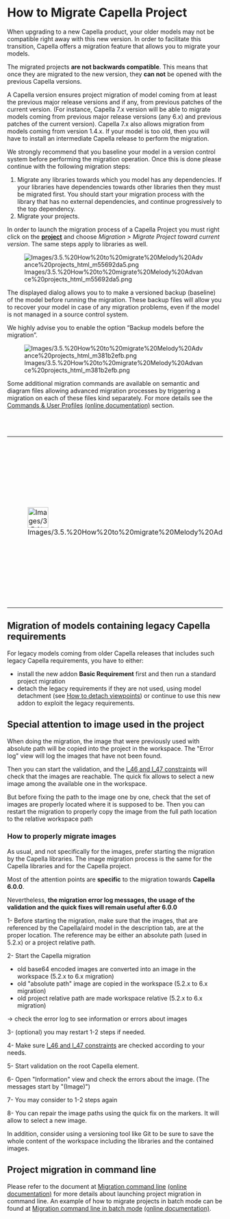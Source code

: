 
= How to Migrate Capella Project =

When upgrading to a new Capella product, your older models may not be compatible right away with this new version.
In order to facilitate this transition, Capella offers a migration feature that allows you to migrate your models.

The migrated projects '''are not backwards compatible'''. This means that once they are migrated to the new version, they '''can not''' be opened with the previous Capella versions. 

A Capella version ensures project migration of model coming from at least the previous major release versions and if any, from previous patches of the current version. (For instance, Capella 7.x version will be able to migrate models coming from previous major release versions (any 6.x) and previous patches of the current version). Capella 7.x also allows migration from models coming from version 1.4.x. If your model is too old, then you will have to install an intermediate Capella release to perform the migration.

We strongly recommend that you baseline your model in a version control system before performing the migration operation. Once this is done please continue with the following migration steps:

# Migrate any libraries towards which you model has any dependencies. If your libraries have dependencies towards other libraries then they must be migrated first. You should start your migration process with the library that has no external dependencies, and continue progressively to the top dependency.
# Migrate your projects.

In order to launch the migration process of a Capella Project you must right click on the <u>'''project'''</u> and choose ''Migration &gt; Migrate Project toward current version''. The same steps apply to libraries as well.


[[Image:Images/3.5.%20How%20to%20migrate%20Melody%20Advance%20projects_html_m55692da5.png]]


The displayed dialog allows you to to make a versioned backup (baseline) of the model before running the migration.
These backup files will allow you to recover your model in case of any migration problems, even if the model is not managed in a source control system. 

We highly advise you to enable the option &ldquo;Backup models before the migration&rdquo;.


[[Image:Images/3.5.%20How%20to%20migrate%20Melody%20Advance%20projects_html_m381b2efb.png]]


Some additional migration commands are available on semantic and diagram files allowing advanced migration processes by triggering a migration on each of these files kind separately. For more details see the [[../help/topic/org.polarsys.capella.preferences.doc/html/06.%20Preferences/6.4.%20Commands%20preferences.html?cp=6_1_21_1_11_0_0| Commands & User Profiles]] <span class="github-link">[[../../../org.polarsys.capella.preferences.doc/html/06. Preferences/6.4. Commands preferences.mediawiki|(online documentation)]]</span> section.

<br>
<br>

{| border="1"
|-
| 
[[Image:Images/3.5.%20How%20to%20migrate%20Melody%20Advance%20projects_html_3c78e109.png|48x48px]]


| 
At the end of the migration process, we recommend you to run a manual global refresh on all the diagrams of the migrated project. For more details see the [[../help/topic/org.polarsys.capella.ui.doc/html/05.%20Diagram%20Management/5.1.%20Diagram%20concepts.html?cp=6_1_6_0_1#Diagram_Refreshing_Strategies| Diagram Refreshing Strategies]] <span class="github-link">[[../../../org.polarsys.capella.ui.doc/html/05. Diagram Management/5.1. Diagram concepts.mediawiki#Diagram_Refreshing_Strategies|(online documentation)]]</span> section.

|}

== Migration of models containing legacy Capella requirements ==

For legacy models coming from older Capella releases that includes such legacy Capella requirements, you have to either: 

*install the new addon <b>Basic Requirement</b> first and then run a standard project migration
*detach the legacy requirements if they are not used, using model detachment (see [[../help/topic/org.polarsys.capella.ui.doc/html/First%20steps%20with%20Capella/3.6.%20How%20to%20detach%20viewpoints.html| How to detach viewpoints]]) or continue to use this new addon to exploit the legacy requirements.

== Special attention to image used in the project ==

When doing the migration, the image that were previously used with absolute path will be copied into the project in the workspace.
The "Error log" view will log the images that have not been found.

Then you can start the validation, and the [[../help/topic/org.polarsys.capella.validation.doc/html/Validation%20Rules/integrity/ValidationRules.html| I_46 and I_47 constraints]] will check that the images are reachable. The quick fix allows to select a new image among the available one in the workspace.

But before fixing the path to the image one by one, check that the set of images are properly located where it is supposed to be.
Then you can restart the migration to properly copy the image from the full path location to the relative workspace path

=== How to properly migrate images ===

As usual, and not specifically for the images, prefer starting the migration by the Capella libraries. The image migration process is the same for the Capella libraries and for the Capella project.

Most of the attention points are '''specific''' to the migration towards '''Capella 6.0.0'''.

Nevertheless, '''the migration error log messages, the usage of the validation and the quick fixes will remain useful after 6.0.0'''

1- Before starting the migration, make sure that the images, that are referenced by the Capella/aird model in the description tab, are at the proper location. The reference may be either an absolute path (used in 5.2.x) or a project relative path.

2- Start the Capella migration
* old base64 encoded images are converted into an image in the workspace (5.2.x to 6.x migration)
* old "absolute path" image are copied in the workspace (5.2.x to 6.x migration)
* old project relative path are made workspace relative (5.2.x to 6.x migration)
-> check the error log to see information or errors about images

3- (optional) you may restart 1-2 steps if needed.

4- Make sure [[../help/topic/org.polarsys.capella.validation.doc/html/Validation%20Rules/integrity/ValidationRules.html| I_46 and I_47 constraints]] are checked according to your needs.

5- Start validation on the root Capella element.

6- Open "Information" view and check the errors about the image. (The messages start by "(Image)")

7- You may consider to 1-2 steps again

8- You can repair the image paths using the quick fix on the markers. It will allow to select a new image.

In addition, consider using a versioning tool like Git to be sure to save the whole content of the workspace including the libraries and the contained images.

== Project migration in command line==
Please refer to the document at [[../help/topic/org.polarsys.capella.commandline.doc/html/19.%20Command%20Line%20Support/19.1.%20Core%20Mechanism%20and%20Applications.html?cp=6_1_13_1_3#Migration| Migration command line]] <span class="github-link">[[../../../org.polarsys.capella.commandline.doc/html/19. Command Line Support/19.1. Core Mechanism and Applications.mediawiki#Migration|(online documentation)]]</span> for more details about launching project migration in command line.
An example of how to migrate projects in batch mode can be found at [[../help/topic/org.polarsys.capella.commandline.doc/html/19.%20Command%20Line%20Support/19.2.%20Migration%20and%20Post-Migration%20script%20example.html?cp=6_1_13_2| Migration command line in batch mode]] <span class="github-link">[[../../../org.polarsys.capella.commandline.doc/html/19. Command Line Support/19.2. Migration and Post-Migration script example.mediawiki|(online documentation)]]</span>.
